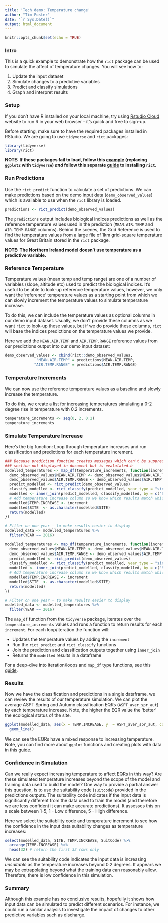 ```yaml
---
title: 'Tech demo: Temperature change'
author: "Tim Foster"
date: "`r Sys.Date()`"
output: html_document
---
```


```r
knitr::opts_chunk$set(echo = TRUE)
```

### Intro

This is a quick example to demonstrate how the `rict` package can be used to simulate the affect of temperature changes. You will see how to:

1. Update the input dataset
2. Simulate changes to a predictive variables
3. Predict and classify simulations
4. Graph and interpret results

### Setup

If you don't have R installed on your local machine, try using [Rstudio Cloud](https://rstudio.cloud/) website to run R in your web browser - it's quick and free to sign-up.

Before starting, make sure to have the required packages installed in RStudio. We are going to use `tidyverse` and `rict` packages:

```r
library(tidyverse)
library(rict)
```

**NOTE: If these packages fail to load, follow this [example](https://moderndive.netlify.app/1-3-packages.html) (replacing `ggplot2` with `tidyverse`) *and* follow this separate [guide](https://github.com/aquaMetrics/rict#install) to installing `rict`.**

### Run Predictions

Use the `rict_predict` function to calculate a set of predictions. We can make predictions based on the demo input data (`demo_observed_values`) which is available to use when the `rict` library is loaded. 

```r
predictions <- rict_predict(demo_observed_values)
```

The `predictions` output includes biological indices predictions as well as the reference temperature values used in the prediction (`MEAN.AIR.TEMP` and `AIR.TEMP.RANGE` columns). Behind the scenes, the Grid Reference is used to find the temperature values from a large file of 1km grid-square temperature values for Great Britain stored in the `rict` package. 

**NOTE: The Northern Ireland model doesn't use temperature as a predictive variable.**

### Reference Temperature

Temperature values (mean temp and temp range) are one of a number of variables (slope, altitude etc) used to predict the biological indices. It's useful to be able to look-up reference temperature values, however, we only want the 'reference' temperature values as a starting point from which we can slowly increment the temperature values to simulate temperature increase. 
  
To do this, we can include the temperature values as optional columns in our demo input dataset. Usually, we don't provide these columns as we want `rict` to look-up these values, but if we do provide these columns, `rict` will base the indices predictions on the temperature values we provide.

Here we add the `MEAN.AIR.TEMP` and `AIR.TEMP.RANGE` reference values from our predictions output into our demo input dataset:

```r
demo_observed_values <- cbind(rict::demo_observed_values,
              "MEAN.AIR.TEMP" = predictions$MEAN.AIR.TEMP,
             "AIR.TEMP.RANGE" = predictions$AIR.TEMP.RANGE)

```

### Temperature Increments

We can now use the reference temperature values as a baseline and slowly increase the temperature.

To do this, we create a list for increasing temperatures simulating a 0-2 degree rise in temperature with 0.2 increments. 
```r
temperature_increments <- seq(0, 2, 0.2)
temperature_increments
```
### Simulate Temperature Increase

Here’s the big function: Loop through temperature increases and run classification and predictions for each temperature increment.

```r
### Because prediction function creates messages which can't be suppressed, this
### section not displayed in document but is evalulated.b
modelled_temperatures <- map_df(temperature_increments, function(increment){
  demo_observed_values$MEAN.AIR.TEMP <- demo_observed_values$MEAN.AIR.TEMP + increment
  demo_observed_values$AIR.TEMP.RANGE <- demo_observed_values$AIR.TEMP.RANGE + increment
  predict_modelled <- rict_predict(demo_observed_values)
  classify_modelled <- rict_classify(predict_modelled, year_type = "single")
  modelled <- inner_join(predict_modelled, classify_modelled, by = c("SITE", "YEAR", "WATERBODY"))
  # Add temperature increase column so we know which results match which temperature increment
  modelled$TEMP.INCREASE <- increment 
  modelled$SITE  <- as.character(modelled$SITE)
  return(modelled)
})

# Filter on one year - to make results easier to display
modelled_data <- modelled_temperatures %>%
  filter(YEAR == 2016)
```

```r
modelled_temperatures <- map_df(temperature_increments, function(increment){
  demo_observed_values$MEAN.AIR.TEMP <- demo_observed_values$MEAN.AIR.TEMP + increment
  demo_observed_values$AIR.TEMP.RANGE <- demo_observed_values$AIR.TEMP.RANGE + increment
  predict_modelled <- rict_predict(demo_observed_values)
  classify_modelled <- rict_classify(predict_modelled, year_type = "single")0
  modelled <- inner_join(predict_modelled, classify_modelled, by = c("SITE", "YEAR", "WATERBODY"))
  # Add temperature increase column so we know which results match which temperature increment
  modelled$TEMP.INCREASE <- increment 
  modelled$SITE  <- as.character(modelled$SITE)
  return(modelled)
})

# Filter on one year - to make results easier to display
modelled_data <- modelled_temperatures %>%
  filter(YEAR == 2016)
```

The `map_df` function from the `tidyverse` package, iterates over the `temperature_increments` values and runs a function to return results for each `increment`. For each loop/iteration the function will:
  
* Updates the temperature values by adding the `increment`
* Run the `rict_predict` and `rict_classify` functions
* Join the prediction and classification outputs together using `inner_join`
* Returns the `modelled` results in a dataframe
  
For a deep-dive into iteration/loops and `map_df` type functions, see this [guide](https://r4ds.had.co.nz/iteration.html). 

### Results

Now we have the classification and predictions in a single dataframe, we can review the results of our temperature simulation. We can plot the average ASPT Spring and Autumn classification EQRs (`ASPT_aver_spr_aut`) by each temperature increase. Note, the higher the EQR value the 'better' the ecological status of the site. 

```r
ggplot(modelled_data, aes(x = TEMP.INCREASE, y  = ASPT_aver_spr_aut, color = SITE)) +
  geom_line()
```

We can see the EQRs have a mixed response to increasing temperature. Note, you can find more about `ggplot` functions and creating plots with data in this [guide](https://ggplot2.tidyverse.org/). 

### Confidence in Simulation

Can we really expect increasing temperature to affect EQRs in this way? Are these simulated temperature increases beyond the scope of the model and training data used to build the model? One way to provide a partial answer this question, is to use the suitability code (`suitcode`) provided in the predictions outputs. The suitability code indicates if the input data is significantly different from the data used to train the model (and therefore we are less confident it can make accurate predictions). It assesses this on a scale between 1-5, 1 - Low difference, 5 - High difference. 

Here we select the suitability code and temperature increment to see how the confidence in the input data suitability changes as temperature increases:

```r
select(modelled_data, SITE, TEMP.INCREASE, SuitCode) %>% 
  arrange(TEMP.INCREASE) %>% 
  head(32) # return the first 32 rows only
```

We can see the suitability code indicates the input data is increasing *unsuitable* as the temperature increases beyond 0.2 degrees. It appears we may be extrapolating beyond what the training data can reasonably allow. Therefore, there is low confidence in this simulation. 

### Summary

Although this example has no conclusive results, hopefully it shows how input data can be simulated to predict different scenarios. For instance, we could run a similar analysis to investigate the impact of changes to other predictive variables such as discharge. 

 
 
 
 
 
 
 


